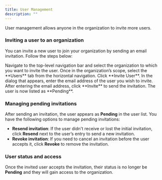 ```yaml
---
title: User Management
description: ""
---
```


User management allows anyone in the organization to invite more users.

### Inviting a user to an organization

You can invite a new user to join your organization by sending an email invitation. Follow the steps below:

<Steps>
  <Step title="Select the organization">
    Navigate to the top-level navigation bar and select the organization to
    which you want to invite the user.
  </Step>
  <Step title="Navigate to the users tab">
    Once in the organization’s scope, select the **Users** tab from the
    horizontal navigation.
  </Step>
  <Step title="Invite a new user">
    Click **Invite User**. In the dialog that appears, enter the email address
    of the user you wish to invite.
  </Step>
  <Step title="Send the invitation">
    After entering the email address, click **Invite** to send the invitation.
    The user is now listed as **Pending**.
  </Step>
</Steps>

### Managing pending invitations

After sending an invitation, the user appears as **Pending** in the user list. You have the following options to manage pending invitations:

- **Resend invitation**: If the user didn't receive or lost the initial invitation, click **Resend** next to the user’s entry to send a new invitation.
- **Revoke invitation**: If you need to cancel an invitation before the user accepts it, click **Revoke** to remove the invitation.

### User status and access

Once the invited user accepts the invitation, their status is no longer be **Pending** and they will gain access to the organization.

